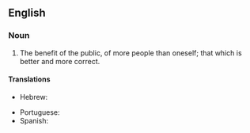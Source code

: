 ==English==

===Noun===
{{en-noun|-|head=[[greater]] [[good]]}}

# The benefit of the public, of more people than oneself; that which is better and more correct.

====Translations====
{{trans-top|benefit of the public}}
* Hebrew: {{t|he|טובת הכלל}}
{{trans-mid}}
* Portuguese: {{t|pt|bem maior|m}}
* Spanish: {{t|es|bien común|m}}
{{trans-bottom}}